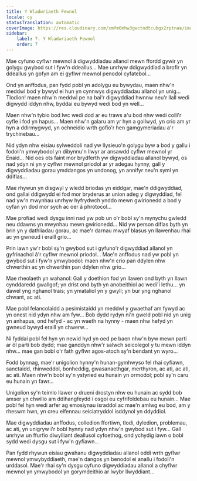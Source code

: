```yaml
---
title: Y Wladwriaeth Fewnol
locale: cy
statusTranslation: automatic
coverImage: https://res.cloudinary.com/xmfm6mhw3gwctndtcubgx2rptnae/image/upload/v1740468922/small_cover_tratado_de_psicologia_revolucionaria_a4c0dca4e0.webp
sidebar:
    label: 7. Y Wladwriaeth Fewnol
    order: 7
---
```

Mae cyfuno cyflwr mewnol â digwyddiadau allanol mewn ffordd gywir yn golygu gwybod sut i fyw'n ddeallus... Mae unrhyw ddigwyddiad a brofir yn ddeallus yn gofyn am ei gyflwr mewnol penodol cyfatebol...

Ond yn anffodus, pan fydd pobl yn adolygu eu bywydau, maen nhw'n meddwl bod y bywyd ei hun yn cynnwys digwyddiadau allanol yn unig... Tlodion! maen nhw'n meddwl pe na bai'r digwyddiad hwnnw neu'r llall wedi digwydd iddyn nhw, byddai eu bywyd wedi bod yn well...

Maen nhw'n tybio bod lwc wedi dod ar eu traws a'u bod nhw wedi colli'r cyfle i fod yn hapus... Maen nhw'n galaru am yr hyn a gollwyd, yn crio am yr hyn a ddirmygwyd, yn ochneidio wrth gofio'r hen gamgymeriadau a'r trychinebau...

Nid ydyn nhw eisiau sylweddoli nad yw llysieuo'n golygu byw a bod y gallu i fodoli'n ymwybodol yn dibynnu'n llwyr ar ansawdd cyflwr mewnol yr Enaid... Nid oes ots faint mor brydferth yw digwyddiadau allanol bywyd, os nad ydyn ni yn y cyflwr mewnol priodol ar yr adegau hynny, gall y digwyddiadau gorau ymddangos yn undonog, yn annifyr neu'n syml yn ddiflas...

Mae rhywun yn disgwyl y wledd briodas yn eiddgar, mae'n ddigwyddiad, ond gallai ddigwydd ei fod mor bryderus ar union adeg y digwyddiad, fel nad yw'n mwynhau unrhyw hyfrydwch ynddo mewn gwirionedd a bod y cyfan yn dod mor sych ac oer â phrotocol...

Mae profiad wedi dysgu inni nad yw pob un o'r bobl sy'n mynychu gwledd neu ddawns yn mwynhau mewn gwirionedd... Nid yw person diflas byth yn brin yn y dathliadau gorau, ac mae'r darnau mwyaf blasus yn llawenhau rhai ac yn gwneud i eraill grio...

Prin iawn yw'r bobl sy'n gwybod sut i gyfuno'r digwyddiad allanol yn gyfrinachol â'r cyflwr mewnol priodol... Mae'n anffodus nad yw pobl yn gwybod sut i fyw'n ymwybodol: maen nhw'n crio pan ddylen nhw chwerthin ac yn chwerthin pan ddylen nhw grio...

Mae rheolaeth yn wahanol: Gall y doethion fod yn llawen ond byth yn llawn cynddaredd gwallgof; yn drist ond byth yn anobeithiol ac wedi'i lethu... yn dawel yng nghanol trais; yn ymataliol yn y gwyll; yn bur yng nghanol chwant, ac ati.

Mae pobl felancolaidd a pesimistaidd yn meddwl y gwaethaf am fywyd ac yn onest nid ydyn nhw am fyw... Bob dydd rydyn ni'n gweld pobl nid yn unig yn anhapus, ond hefyd - ac yn waeth na hynny - maen nhw hefyd yn gwneud bywyd eraill yn chwerw...

Ni fyddai pobl fel hyn yn newid hyd yn oed pe baen nhw'n byw mewn parti ar ôl parti bob dydd; mae ganddyn nhw'r salwch seicolegol y tu mewn iddyn nhw... mae gan bobl o'r fath gyflwr agos-atoch sy'n bendant yn wyro...

Fodd bynnag, mae'r unigolion hynny'n hunan-gymhwyso fel rhai cyfiawn, sanctaidd, rhinweddol, bonheddig, gwasanaethgar, merthyron, ac ati, ac ati, ac ati. Maen nhw'n bobl sy'n ystyried eu hunain yn ormodol; pobl sy'n caru eu hunain yn fawr...

Unigolion sy'n teimlo llawer o drueni drostyn nhw eu hunain ac sydd bob amser yn chwilio am ddihangfeydd i osgoi eu cyfrifoldebau eu hunain... Mae pobl fel hyn wedi arfer ag emosiynau israddol ac mae'n amlwg eu bod, am y rheswm hwn, yn creu elfennau seiciatryddol isddynol yn ddyddiol.

Mae digwyddiadau anffodus, colledion ffortiwn, tlodi, dyledion, problemau, ac ati, yn unigryw i'r bobl hynny nad ydyn nhw'n gwybod sut i fyw... Gall unrhyw un ffurfio diwylliant deallusol cyfoethog, ond ychydig iawn o bobl sydd wedi dysgu sut i fyw'n gyfiawn...

Pan fydd rhywun eisiau gwahanu digwyddiadau allanol oddi wrth gyflwr mewnol ymwybyddiaeth, mae'n dangos yn benodol ei anallu i fodoli'n urddasol. Mae'r rhai sy'n dysgu cyfuno digwyddiadau allanol a chyflwr mewnol yn ymwybodol yn gorymdeithio ar lwybr llwyddiant...

